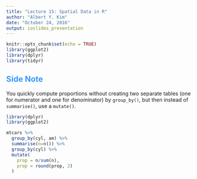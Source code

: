 ```yaml
---
title: "Lecture 15: Spatial Data in R"
author: "Albert Y. Kim"
date: "October 24, 2016"
output: ioslides_presentation
---
```


<style>
h2 { 
 color: #3399ff;		
}
h3 { 
 color: #3399ff;		
}
slides > slide.backdrop {
  background: white;
}
</style>

```r
knitr::opts_chunk$set(echo = TRUE)
library(ggplot2)
library(dplyr)
library(tidyr)
```



## Side Note

You quickly compute proportions without creating two separate tables (one 
for numerator and one for denominator) by `group_by()`, but then instead of 
`summarise()`, use a `mutate()`.

```r
library(dplyr)
library(ggplot2)

mtcars %>% 
  group_by(cyl, am) %>% 
  summarise(n=n()) %>% 
  group_by(cyl) %>% 
  mutate(
    prop = n/sum(n),
    prop = round(prop, 2)
  )
```

